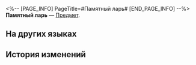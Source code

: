 <%-- [PAGE_INFO]
PageTitle=#Памятный ларь#
[END_PAGE_INFO] --%>
{{Предмет Инфобокс
|id          = 300020
|Изображение = Предмет Памятный ларь.png
|Тип         = 
|Инвентарь   = 
|Редкость    = 4
|Эффект      = 
|Описание    = Контейнер для запечатывания Световых конусов Садом воспоминаний. Можно выбрать следующие Световые конусы 4★:<br />Равноценный обмен, Фермата, Мы - Дикий Огонь, Весенние потоки рек, Прошлое и будущее, Гав! Время прогулок!, Важность завтрака.
}}
{{Описание|''В нём хранятся редкие воспоминания, собранные хранителями памяти. При открытии из него появятся застывшие отрезки времени.''}}
'''Памятный ларь''' — [[Предмет]].

==На других языках==
{{На других языках
|en   = Memo-Keeping Light Casket
|zhs  = 忆持光匣
|zht  = 憶持光匣
|ja   = 憶光カセット
|ko   = 기억을 담는 빛의 함
|es   = Joyero guardarrecuerdos
|fr   = Petite boîte à souvenirs
|ru   = Памятный ларь
|th   = กล่องแสงเก็บความทรงจำ
|vi   = Hộp Sáng Lưu Ký Ức
|de   = Kleine Erinnerungsschachtel
|id   = Memo-Keeping Light Casket
|pt   = Caixa de Luz Guarda-Memórias
}}

==История изменений==
{{История изменений|3.5}}